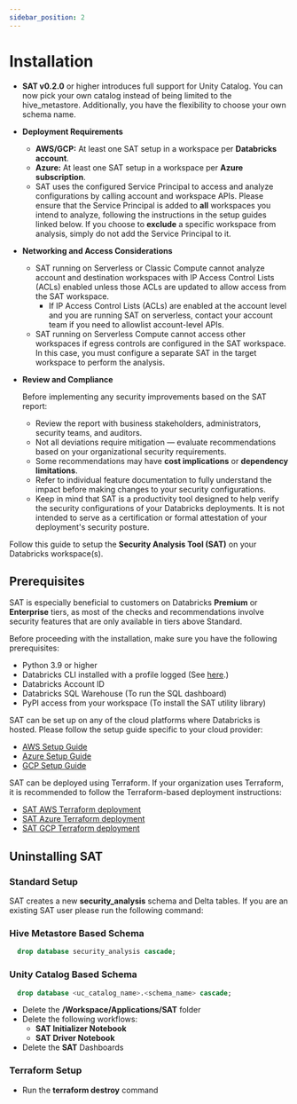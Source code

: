```yaml
---
sidebar_position: 2
---
```



# Installation

<Admonition type="note" title="Note">

* **SAT v0.2.0** or higher introduces full support for Unity Catalog. You can now pick your own catalog instead of being limited to the hive_metastore. Additionally, you have the flexibility to choose your own schema name.

* **Deployment Requirements**
  * **AWS/GCP:** At least one SAT setup in a workspace per **Databricks account**.
  * **Azure:** At least one SAT setup in a workspace per **Azure subscription**.
  * SAT uses the configured Service Principal to access and analyze configurations by calling account and workspace APIs. Please ensure that the Service Principal is added to **all** workspaces you intend to analyze, following the instructions in the setup guides linked below. If you choose to **exclude** a specific workspace from analysis, simply do not add the Service Principal to it. 
  
* **Networking and Access Considerations**

  * SAT running on Serverless or Classic Compute cannot analyze account and destination workspaces with IP Access Control Lists (ACLs) enabled unless those ACLs are updated to allow access from the SAT workspace.
    * If IP Access Control Lists (ACLs) are enabled at the account level and you are running SAT on serverless, contact your account team if you need to allowlist account-level APIs. 
  * SAT running on Serverless Compute cannot access other workspaces if egress controls are configured in the SAT workspace. In this case, you must configure a separate SAT in the target workspace to perform the analysis.

* **Review and Compliance**

  Before implementing any security improvements based on the SAT report:
    * Review the report with business stakeholders, administrators, security teams, and auditors.
    * Not all deviations require mitigation — evaluate recommendations based on your organizational security requirements.
    * Some recommendations may have **cost implications** or **dependency limitations**.
    * Refer to individual feature documentation to fully understand the impact before making changes to your security configurations.
    * Keep in mind that SAT is a productivity tool designed to help verify the security configurations of your Databricks deployments. It is not intended to serve as a certification or formal attestation of your deployment's security posture.

</Admonition>

Follow this guide to setup the **Security Analysis Tool (SAT)** on your Databricks workspace(s).

## Prerequisites

<Admonition type="note" title="Note">

SAT is especially beneficial to customers on Databricks **Premium** or **Enterprise** tiers,  as most of the checks and recommendations involve security features that are only available in tiers above Standard.

</Admonition>

Before proceeding with the installation, make sure you have the following prerequisites:

- Python 3.9 or higher
- Databricks CLI installed with a profile logged (See [here](https://docs.databricks.com/en/dev-tools/cli/install.html).)
- Databricks Account ID
- Databricks SQL Warehouse (To run the SQL dashboard)
- PyPI access from your workspace (To install the SAT utility library)





SAT can be set up on any of the cloud platforms where Databricks is hosted. Please follow the setup guide specific to your cloud provider:

- [AWS Setup Guide](./standard/aws.mdx)
- [Azure Setup Guide](./standard/azure.mdx)
- [GCP Setup Guide](./standard/gcp.mdx)

<Admonition type="note" title="Terraform Install">

SAT can be deployed using Terraform. If your organization uses Terraform, it is recommended to follow the Terraform-based deployment instructions: 


* [SAT AWS Terraform deployment](./terraform/aws.mdx) 
* [SAT Azure Terraform deployment](./terraform/azure.mdx) 
* [SAT GCP Terraform deployment](./terraform/gcp.mdx)

</Admonition>



## Uninstalling SAT
### Standard Setup

<Admonition type="note" title="Considerations">

SAT creates a new **security_analysis** schema and Delta tables. If you are an existing SAT user please run the following command:

### Hive Metastore Based Schema

```sql
  drop database security_analysis cascade;
```

### Unity Catalog Based Schema

```sql
  drop database <uc_catalog_name>.<schema_name> cascade;
```

</Admonition>

* Delete the **/Workspace/Applications/SAT** folder
* Delete the following workflows:
  * **SAT Initializer Notebook**
  * **SAT Driver Notebook**
* Delete the **SAT** Dashboards

### Terraform Setup
* Run the **terraform destroy** command